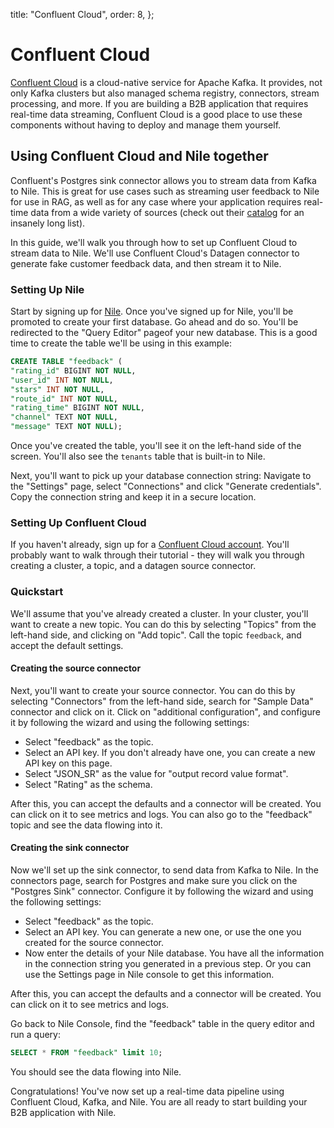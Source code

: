 
  title: "Confluent Cloud",
  order: 8,
};

# Confluent Cloud

[Confluent Cloud](https://www.confluent.io/confluent-cloud/) is a cloud-native service for Apache Kafka. It provides, not only Kafka clusters but also managed
schema registry, connectors, stream processing, and more. If you are building a B2B application that requires real-time data streaming, Confluent Cloud is
a good place to use these components without having to deploy and manage them yourself.

## Using Confluent Cloud and Nile together

Confluent's Postgres sink connector allows you to stream data from Kafka to Nile. This is great for use cases such as streaming user feedback to Nile for use in RAG,
as well as for any case where your application requires real-time data from a wide variety of sources
(check out their [catalog](https://www.confluent.io/product/connectors/) for an insanely long list).

In this guide, we'll walk you through how to set up Confluent Cloud to stream data to Nile. We'll use Confluent Cloud's Datagen connector to generate
fake customer feedback data, and then stream it to Nile.

### Setting Up Nile

Start by signing up for [Nile](https://console.thenile.dev/). Once you've signed up for Nile, you'll be promoted to create your first database. Go ahead and do so.
You'll be redirected to the "Query Editor" pageof your new database. This is a good time to create the table we'll be using in this example:

```sql
CREATE TABLE "feedback" (
"rating_id" BIGINT NOT NULL,
"user_id" INT NOT NULL,
"stars" INT NOT NULL,
"route_id" INT NOT NULL,
"rating_time" BIGINT NOT NULL,
"channel" TEXT NOT NULL,
"message" TEXT NOT NULL);
```

Once you've created the table, you'll see it on the left-hand side of the screen. You'll also see the `tenants` table that is built-in to Nile.

Next, you'll want to pick up your database connection string: Navigate to the "Settings" page, select "Connections" and click "Generate credentials".
Copy the connection string and keep it in a secure location.

### Setting Up Confluent Cloud

If you haven't already, sign up for a [Confluent Cloud account](https://confluent.cloud/signup). You'll probably want to walk through their tutorial - they will walk you
through creating a cluster, a topic, and a datagen source connector.

### Quickstart

We'll assume that you've already created a cluster. In your cluster, you'll want to create a new topic. You can do this by selecting "Topics" from the left-hand side, and
clicking on "Add topic". Call the topic `feedback`, and accept the default settings.

#### Creating the source connector

Next, you'll want to create your source connector. You can do this by selecting "Connectors" from the left-hand side, search for "Sample Data" connector and click on it.
Click on "additional configuration", and configure it by following the wizard and using the following settings:

- Select "feedback" as the topic.
- Select an API key. If you don't already have one, you can create a new API key on this page.
- Select "JSON_SR" as the value for "output record value format".
- Select "Rating" as the schema.

After this, you can accept the defaults and a connector will be created. You can click on it to see metrics and logs. You can also go to the "feedback" topic and see the data
flowing into it.

#### Creating the sink connector

Now we'll set up the sink connector, to send data from Kafka to Nile. In the connectors page, search for Postgres and make sure you click on the "Postgres Sink" connector.
Configure it by following the wizard and using the following settings:

- Select "feedback" as the topic.
- Select an API key. You can generate a new one, or use the one you created for the source connector.
- Now enter the details of your Nile database. You have all the information in the connection string you generated in a previous step. Or you can use the Settings page in
  Nile console to get this information.

After this, you can accept the defaults and a connector will be created. You can click on it to see metrics and logs.

Go back to Nile Console, find the "feedback" table in the query editor and run a query:

```sql
SELECT * FROM "feedback" limit 10;
```

You should see the data flowing into Nile.

Congratulations! You've now set up a real-time data pipeline using Confluent Cloud, Kafka, and Nile. You are all ready to start building your B2B application with Nile.
